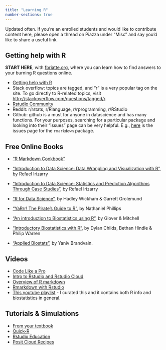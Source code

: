 ```yaml
---
title: "Learning R"
number-sections: true
---
```


Updated often. If you're an enrolled students and would like to contribute content here, please open a thread on Piazza under "Misc" and say you'd like to share a useful link.

## Getting help with R {#r-help}

**START HERE**, with [fbriatte.org](https://f.briatte.org/r/asking-r-questions), where you can learn how to find answers to your burning R questions online.

-   [Getting help with R](https://www.r-project.org/help.html)
-   Stack overflow: topics are tagged, and “r” is a very popular tag on the site. To go directly to R-related topics, visit [http://stackoverflow.com/questions/tagged/r](%5Bhttp://stackoverflow.com/questions/tagged/r).
-   [Rstudio Community](https://community.rstudio.com/)
-   Reddit: r/rstats, r/Rlanguage, r/rprogramming, r/RStudio
-   Github: github is a must for anyone in datascience and has many functions. For your purposes, searching for a particular package and looking into their "issues" page can be very helpful. E.g., [here](https://github.com/rstudio/rmarkdown/issues) is the issues page for the `rmarkdown` package.

## Free Online Books

-   ["R Markdown Cookbook"](https://bookdown.org/yihui/rmarkdown-cookbook/)

-   ["Introduction to Data Science: Data Wrangling and Visualization with R"](https://rafalab.dfci.harvard.edu/dsbook-part-1/R/intro-to-R.html), by Refael Irizarry

-   ["Introduction to Data Science: Statistics and Prediction Algorithms Through Case Studies"](https://rafalab.dfci.harvard.edu/dsbook-part-2/), by Refael Irizarry

-   ["R for Data Science"](https://r4ds.had.co.nz/), by Hadley Wickham & Garrett Grolemund

-   ["YaRrr! The Pirate’s Guide to R"](https://bookdown.org/ndphillips/YaRrr/), by Nathaniel Phillips

-   ["An introduction to Biostatistics using R"](https://waveland.com/Glover-Mitchell/r-guide.pdf), by Glover & Mitchell

-   ["Introductory Biostatistics with R"](https://tuos-bio-data-skills.github.io/intro-stats-book/), by Dylan Childs, Bethan Hindle & Philip Warren

-   ["Applied Biostats"](https://ybrandvain.github.io/biostats/), by Yaniv Brandvain.

## Videos {#r-vids}

-   [Code Like a Pro](https://www.youtube.com/watch?embed=no&v=91LmBj29-Sc&list=PLA3ArwPxU4My_bKb7bJrb78aq5Gx1rTfs&index=7)
-   [Intro to Rstudio and Rstudio Cloud](https://www.youtube.com/watch?embed=no&v=mcTB7h9lpCg&list=PLA3ArwPxU4My_bKb7bJrb78aq5Gx1rTfs&index=8&ab_channel=JoshuaFrench)
-   [Overview of R markdown](https://www.youtube.com/watch?embed=no&v=mcTB7h9lpCg&list=PLA3ArwPxU4My_bKb7bJrb78aq5Gx1rTfs&index=8&ab_channel=JoshuaFrench)
-   [Rmarkdown with Rstudio](https://www.youtube.com/watch?embed=no&v=DNS7i2m4sB0&list=PLA3ArwPxU4My_bKb7bJrb78aq5Gx1rTfs&index=9&t=2s&ab_channel=RogerPeng)
-   [This youtube playlist](https://www.youtube.com/playlist?embed=no&list=PLA3ArwPxU4MxphgeREPfnxznb8llUtTzX) - I curated this and it contains both R info and biostatistics in general.

## Tutorials & Simulations

-   [From your textbook](https://whitlockschluter3e.zoology.ubc.ca/)
-   [Quick-R](https://www.statmethods.net/r-tutorial/index.html)
-   [Rstudio Education](https://education.rstudio.com/learn/beginner/)
-   [Posit Cloud Recipes](https://posit.cloud/learn/recipes)
